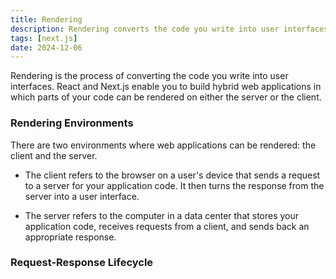```yaml
---
title: Rendering
description: Rendering converts the code you write into user interfaces
tags: [next.js]
date: 2024-12-06
---
```


Rendering is the process of converting the code you write into user interfaces. React and Next.js enable you to build hybrid web applications in which parts of your code can be rendered on either the server or the client.

### Rendering Environments

There are two environments where web applications can be rendered: the client and the server.

- The client refers to the browser on a user's device that sends a request to a server for your application code. It then turns the response from the server into a user interface.

- The server refers to the computer in a data center that stores your application code, receives requests from a client, and sends back an appropriate response.

### Request-Response Lifecycle
